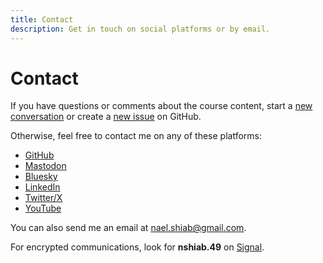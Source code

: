```yaml
---
title: Contact
description: Get in touch on social platforms or by email.
---
```


# Contact

If you have questions or comments about the course content, start a [new conversation](https://github.com/nshiab/code-like-a-journalist/discussions) or create a [new issue](https://github.com/nshiab/code-like-a-journalist/issues) on GitHub.

Otherwise, feel free to contact me on any of these platforms:

- [GitHub](https://github.com/nshiab)
- [Mastodon](https://vis.social/@naelshiab)
- [Bluesky](https://bsky.app/profile/naelshiab.bsky.social)
- [LinkedIn](https://www.linkedin.com/mynetwork/)
- [Twitter/X](https://twitter.com/NaelShiab)
- [YouTube](https://www.youtube.com/channel/UCc2vCbkCJOBOnU9Fb2F4KCw)

You can also send me an email at [nael.shiab@gmail.com](mailto:nael.shiab@gmail.com).

For encrypted communications, look for **nshiab.49** on [Signal](https://signal.org/).
